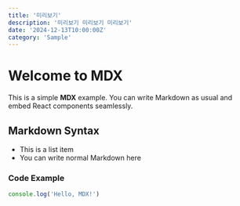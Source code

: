 ```yaml
---
title: '미리보기'
description: '미리보기 미리보기 미리보기'
date: '2024-12-13T10:00:00Z'
category: 'Sample'
---
```


# Welcome to MDX

This is a simple **MDX** example. You can write Markdown as usual and embed React components seamlessly.

## Markdown Syntax

- This is a list item
- You can write normal Markdown here

### Code Example

```javascript
console.log('Hello, MDX!')
```
